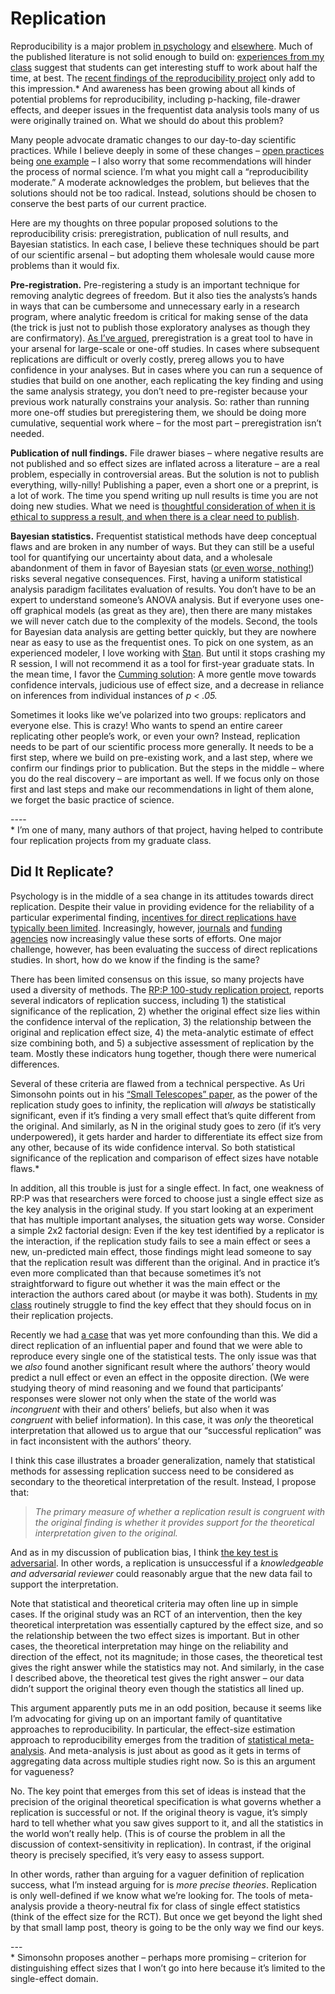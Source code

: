 # Replication {#replication}


Reproducibility is a major problem [in psychology](http://www.nature.com/news/first-results-from-psychology-s-largest-reproducibility-test-1.17433) and [elsewhere](http://www.nature.com/news/reproducibility-1.17552). Much of the published literature is not solid enough to build on: [experiences from my class](http://babieslearninglanguage.blogspot.com/2015/03/estimating-preplication-in-practical.html) suggest that students can get interesting stuff to work about half the time, at best. The [recent findings of the reproducibility project](http://www.theatlantic.com/health/archive/2015/08/psychology-studies-reliability-reproducability-nosek/402466/) only add to this impression.* And awareness has been growing about all kinds of potential problems for reproducibility, including p-hacking, file-drawer effects, and deeper issues in the frequentist data analysis tools many of us were originally trained on. What we should do about this problem?  
  
Many people advocate dramatic changes to our day-to-day scientific practices. While I believe deeply in some of these changes – [open practices](http://babieslearninglanguage.blogspot.com/2014/04/data-analysis-one-step-deeper.html) being [one example](http://babieslearninglanguage.blogspot.com/2014/09/sharing-research-using-rmarkdown.html) – I also worry that some recommendations will hinder the process of normal science. I'm what you might call a "reproducibility moderate." A moderate acknowledges the problem, but believes that the solutions should not be too radical. Instead, solutions should be chosen to conserve the best parts of our current practice.  
  
Here are my thoughts on three popular proposed solutions to the reproducibility crisis: preregistration, publication of null results, and Bayesian statistics. In each case, I believe these techniques should be part of our scientific arsenal – but adopting them wholesale would cause more problems than it would fix.  
  
**Pre-registration.** Pre-registering a study is an important technique for removing analytic degrees of freedom. But it also ties the analysts's hands in ways that can be cumbersome and unnecessary early in a research program, where analytic freedom is critical for making sense of the data (the trick is just not to publish those exploratory analyses as though they are confirmatory). [As I've argued](http://babieslearninglanguage.blogspot.com/2013/07/thoughts-on-preregistration.html), preregistration is a great tool to have in your arsenal for large-scale or one-off studies. In cases where subsequent replications are difficult or overly costly, prereg allows you to have confidence in your analyses. But in cases where you can run a sequence of studies that build on one another, each replicating the key finding and using the same analysis strategy, you don't need to pre-register because your previous work naturally constrains your analysis. So: rather than running more one-off studies but preregistering them, we should be doing more cumulative, sequential work where – for the most part – preregistration isn't needed.  
  
**Publication of null findings.** File drawer biases – where negative results are not published and so effect sizes are inflated across a literature – are a real problem, especially in controversial areas. But the solution is not to publish everything, willy-nilly! Publishing a paper, even a short one or a preprint, is a lot of work. The time you spend writing up null results is time you are not doing new studies. What we need is [thoughtful consideration of when it is ethical to suppress a result, and when there is a clear need to publish](http://babieslearninglanguage.blogspot.com/2014/11/musings-on-file-drawer-effect.html).  
  
**Bayesian statistics.** Frequentist statistical methods have deep conceptual flaws and are broken in any number of ways. But they can still be a useful tool for quantifying our uncertainty about data, and a wholesale abandonment of them in favor of Bayesian stats ([or even worse, nothing!](http://www.nature.com/news/psychology-journal-bans-p-values-1.17001)) risks several negative consequences. First, having a uniform statistical analysis paradigm facilitates evaluation of results. You don't have to be an expert to understand someone's ANOVA analysis. But if everyone uses one-off graphical models (as great as they are), then there are many mistakes we will never catch due to the complexity of the models. Second, the tools for Bayesian data analysis are getting better quickly, but they are nowhere near as easy to use as the frequentist ones. To pick on one system, as an experienced modeler, I love working with [Stan](http://mc-stan.org/). But until it stops crashing my R session, I will not recommend it as a tool for first-year graduate stats. In the mean time, I favor the [Cumming solution](http://pss.sagepub.com/content/early/2013/11/07/0956797613504966): A more gentle move towards confidence intervals, judicious use of effect size, and a decrease in reliance on inferences from individual instances of _p < .05._  
  
Sometimes it looks like we've polarized into two groups: replicators and everyone else. This is crazy! Who wants to spend an entire career replicating other people's work, or even your own? Instead, replication needs to be part of our scientific process more generally. It needs to be a first step, where we build on pre-existing work, and a last step, where we confirm our findings prior to publication. But the steps in the middle – where you do the real discovery – are important as well. If we focus only on those first and last steps and make our recommendations in light of them alone, we forget the basic practice of science.  
  
\-\-\-\-  
\* I'm one of many, many authors of that project, having helped to contribute four replication projects from my graduate class.

## Did It Replicate? 

Psychology is in the middle of a sea change in its attitudes towards direct replication. Despite their value in providing evidence for the reliability of a particular experimental finding, [incentives for direct replications have typically been limited](https://arxiv.org/pdf/1205.4251.pdf). Increasingly, however, [journals](https://twitter.com/jennrichler/status/460431447544061952) and [funding agencies](http://www.nsf.gov/sbe/AC_Materials/SBE_Robust_and_Reliable_Research_Report.pdf) now increasingly value these sorts of efforts. One major challenge, however, has been evaluating the success of direct replications studies. In short, how do we know if the finding is the same?  
  
There has been limited consensus on this issue, so many projects have used a diversity of methods. The [RP:P 100-study replication project](http://science.sciencemag.org/content/349/6251/aac4716), reports several indicators of replication success, including 1) the statistical significance of the replication, 2) whether the original effect size lies within the confidence interval of the replication, 3) the relationship between the original and replication effect size, 4) the meta-analytic estimate of effect size combining both, and 5) a subjective assessment of replication by the team. Mostly these indicators hung together, though there were numerical differences.  
  
Several of these criteria are flawed from a technical perspective. As Uri Simonsohn points out in his ["Small Telescopes" paper](http://pss.sagepub.com/content/26/5/559), as the power of the replication study goes to infinity, the replication will _always_ be statistically significant, even if it's finding a very small effect that's quite different from the original. And similarly, as N in the original study goes to zero (if it's very underpowered), it gets harder and harder to differentiate its effect size from any other, because of its wide confidence interval. So both statistical significance of the replication and comparison of effect sizes have notable flaws.*  
  
In addition, all this trouble is just for a single effect. In fact, one weakness of RP:P was that researchers were forced to choose just a single effect size as the key analysis in the original study. If you start looking at an experiment that has multiple important analyses, the situation gets way worse. Consider a simple 2x2 factorial design: Even if the key test identified by a replicator is the interaction, if the replication study fails to see a main effect or sees a new, un-predicted main effect, those findings might lead someone to say that the replication result was different than the original. And in practice it's even more complicated than that because sometimes it's not straightforward to figure out whether it was the main effect or the interaction the authors cared about (or maybe it was both). Students in [my class](http://psych254.stanford.edu/) routinely struggle to find the key effect that they should focus on in their replication projects.  
  
Recently we had [a case](http://babieslearninglanguage.blogspot.com/2014/11/is-mind-reading-automatic-replication.html) that was yet more confounding than this. We did a direct replication of an influential paper and found that we were able to reproduce every single one of the statistical tests. The only issue was that we _also_ found another significant result where the authors' theory would predict a null effect or even an effect in the opposite direction. (We were studying theory of mind reasoning and we found that participants' responses were slower not only when the state of the world was _incongruent_ with their and others' beliefs, but also when it was _congruent_ with belief information). In this case, it was _only_ the theoretical interpretation that allowed us to argue that our "successful replication" was in fact inconsistent with the authors' theory.  
  
I think this case illustrates a broader generalization, namely that statistical methods for assessing replication success need to be considered as secondary to the theoretical interpretation of the result. Instead, I propose that:  

> _The primary measure of whether a replication result is congruent with the original finding is whether it provides support for the theoretical interpretation given to the original.  _

And as in my discussion of publication bias, I think [the key test is adversarial](http://babieslearninglanguage.blogspot.com/2014/11/musings-on-file-drawer-effect.html). In other words, a replication is unsuccessful if a _knowledgeable and adversarial reviewer_ could reasonably argue that the new data fail to support the interpretation.  

  

Note that statistical and theoretical criteria may often line up in simple cases. If the original study was an RCT of an intervention, then the key theoretical interpretation was essentially captured by the effect size, and so the relationship between the two effect sizes is important. But in other cases, the theoretical interpretation may hinge on the reliability and direction of the effect, not its magnitude; in those cases, the theoretical test gives the right answer while the statistics may not. And similarly, in the case I described above, the theoretical test gives the right answer – our data didn't support the original theory even though the statistics all lined up.  
  
This argument apparently puts me in an odd position, because it seems like I'm advocating for giving up on an important family of quantitative approaches to reproducibility. In particular, the effect-size estimation approach to reproducibility emerges from the tradition of [statistical meta-analysis](https://en.wikipedia.org/wiki/Meta-analysis). And meta-analysis is just about as good as it gets in terms of aggregating data across multiple studies right now. So is this an argument for vagueness?  
  
No. The key point that emerges from this set of ideas is instead that the precision of the original theoretical specification is what governs whether a replication is successful or not. If the original theory is vague, it's simply hard to tell whether what you saw gives support to it, and all the statistics in the world won't really help. (This is of course the problem in all the discussion of context-sensitivity in replication). In contrast, if the original theory is precisely specified, it's very easy to assess support.  
  
In other words, rather than arguing for a vaguer definition of replication success, what I'm instead arguing for is _more precise theories_. Replication is only well-defined if we know what we're looking for. The tools of meta-analysis provide a theory-neutral fix for class of single effect statistics (think of the effect size for the RCT). But once we get beyond the light shed by that small lamp post, theory is going to be the only way we find our keys.  
  
\-\-\-  
\* Simonsohn proposes another – perhaps more promising – criterion for distinguishing effect sizes that I won't go into here because it's limited to the single-effect domain.